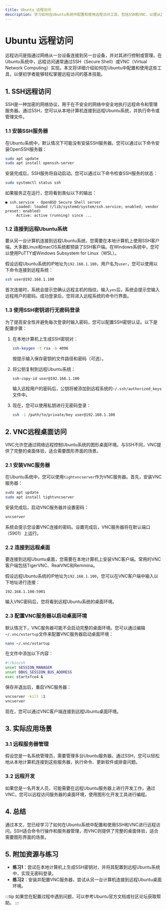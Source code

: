 ```yaml
---
title: Ubuntu 远程访问
description: 学习如何在Ubuntu系统中配置和使用远程访问工具，包括SSH和VNC，以便从其他设备远程控制Ubuntu系统。
---
```


# Ubuntu 远程访问

远程访问是指通过网络从一台设备连接到另一台设备，并对其进行控制或管理。在Ubuntu系统中，远程访问通常通过SSH（Secure Shell）或VNC（Virtual Network Computing）实现。本文将详细介绍如何在Ubuntu中配置和使用这些工具，以便初学者能够轻松掌握远程访问的基本技能。

## 1. SSH远程访问

SSH是一种加密的网络协议，用于在不安全的网络中安全地执行远程命令和管理服务器。通过SSH，您可以从本地计算机连接到远程Ubuntu系统，并执行命令或管理文件。

### 1.1 安装SSH服务器

在Ubuntu系统中，默认情况下可能没有安装SSH服务器。您可以通过以下命令安装OpenSSH服务器：

```bash
sudo apt update
sudo apt install openssh-server
```

安装完成后，SSH服务将自动启动。您可以通过以下命令检查SSH服务的状态：

```bash
sudo systemctl status ssh
```

如果服务正在运行，您将看到类似以下的输出：

```plaintext
● ssh.service - OpenBSD Secure Shell server
     Loaded: loaded (/lib/systemd/system/ssh.service; enabled; vendor preset: enabled)
     Active: active (running) since ...
```

### 1.2 连接到远程Ubuntu系统

要从另一台计算机连接到远程Ubuntu系统，您需要在本地计算机上使用SSH客户端。大多数Linux和macOS系统都预装了SSH客户端。在Windows系统中，您可以使用PuTTY或Windows Subsystem for Linux（WSL）。

假设远程Ubuntu系统的IP地址为`192.168.1.100`，用户名为`user`，您可以使用以下命令连接到远程系统：

```bash
ssh user@192.168.1.100
```

首次连接时，系统会提示您确认远程主机的指纹。输入`yes`后，系统会提示您输入远程用户的密码。成功登录后，您将进入远程系统的命令行界面。

### 1.3 使用SSH密钥进行无密码登录

为了提高安全性并避免每次登录时输入密码，您可以配置SSH密钥认证。以下是配置步骤：

1. 在本地计算机上生成SSH密钥对：

   ```bash
   ssh-keygen -t rsa -b 4096
   ```

   按提示输入保存密钥的文件路径和密码（可选）。

2. 将公钥复制到远程Ubuntu系统：

   ```bash
   ssh-copy-id user@192.168.1.100
   ```

   输入远程用户的密码后，公钥将被添加到远程系统的`~/.ssh/authorized_keys`文件中。

3. 现在，您可以使用私钥进行无密码登录：

   ```bash
   ssh -i /path/to/private/key user@192.168.1.100
   ```

## 2. VNC远程桌面访问

VNC允许您通过网络远程控制Ubuntu系统的图形桌面环境。与SSH不同，VNC提供了完整的桌面体验，适合需要图形界面的场景。

### 2.1 安装VNC服务器

在Ubuntu系统中，您可以使用`tightvncserver`作为VNC服务器。首先，安装VNC服务器：

```bash
sudo apt update
sudo apt install tightvncserver
```

安装完成后，启动VNC服务器并设置密码：

```bash
vncserver
```

系统会提示您设置VNC连接的密码。设置完成后，VNC服务器将在默认端口（5901）上运行。

### 2.2 连接到远程桌面

要连接到远程Ubuntu桌面，您需要在本地计算机上安装VNC客户端。常用的VNC客户端包括TigerVNC、RealVNC和Remmina。

假设远程Ubuntu系统的IP地址为`192.168.1.100`，您可以在VNC客户端中输入以下地址进行连接：

```plaintext
192.168.1.100:5901
```

输入VNC密码后，您将看到远程Ubuntu系统的桌面环境。

### 2.3 配置VNC服务器以启动桌面环境

默认情况下，VNC服务器可能不会启动完整的桌面环境。您可以通过编辑`~/.vnc/xstartup`文件来配置VNC服务器启动桌面环境：

```bash
nano ~/.vnc/xstartup
```

在文件中添加以下内容：

```bash
#!/bin/sh
unset SESSION_MANAGER
unset DBUS_SESSION_BUS_ADDRESS
exec startxfce4 &
```

保存并退出后，重启VNC服务器：

```bash
vncserver -kill :1
vncserver
```

现在，您可以通过VNC客户端连接到远程Ubuntu桌面环境。

## 3. 实际应用场景

### 3.1 远程服务器管理

假设您是一名系统管理员，需要管理多台Ubuntu服务器。通过SSH，您可以轻松地从本地计算机连接到这些服务器，执行命令、更新软件或排查问题。

### 3.2 远程开发

如果您是一名开发人员，可能需要在远程Ubuntu服务器上进行开发工作。通过VNC，您可以远程访问服务器的桌面环境，使用图形化开发工具进行编程。

## 4. 总结

通过本文，您已经学习了如何在Ubuntu系统中配置和使用SSH和VNC进行远程访问。SSH适合命令行操作和服务器管理，而VNC则提供了完整的桌面体验，适合需要图形界面的场景。

## 5. 附加资源与练习

- **练习1**：尝试在本地计算机上生成SSH密钥对，并将其配置到远程Ubuntu系统中，实现无密码登录。
- **练习2**：安装并配置VNC服务器，尝试从另一台计算机连接到远程Ubuntu桌面环境。

:::tip
如果您在配置过程中遇到问题，可以参考Ubuntu官方文档或社区论坛获取帮助。
:::